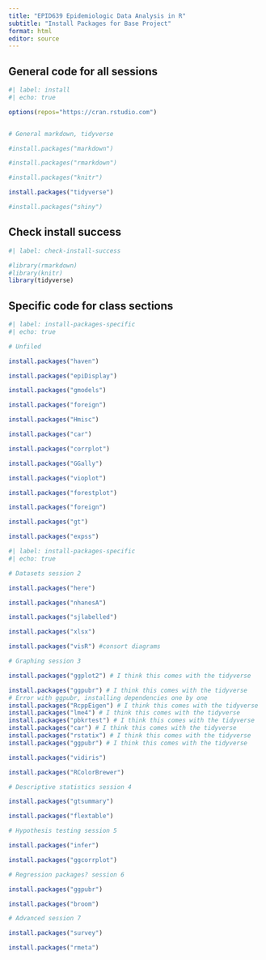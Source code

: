 ```yaml
---
title: "EPID639 Epidemiologic Data Analysis in R"
subtitle: "Install Packages for Base Project"
format: html
editor: source
---
```



## General code for all sessions

```r
#| label: install
#| echo: true

options(repos="https://cran.rstudio.com")


# General markdown, tidyverse

#install.packages("markdown")

#install.packages("rmarkdown")

#install.packages("knitr")

install.packages("tidyverse")

#install.packages("shiny")

```
## Check install success

```r
#| label: check-install-success

#library(rmarkdown)
#library(knitr)
library(tidyverse)

```

## Specific code for class sections


```r
#| label: install-packages-specific
#| echo: true

# Unfiled

install.packages("haven")

install.packages("epiDisplay")

install.packages("gmodels")

install.packages("foreign")

install.packages("Hmisc")

install.packages("car")

install.packages("corrplot")

install.packages("GGally")

install.packages("vioplot")

install.packages("forestplot")

install.packages("foreign")

install.packages("gt")

install.packages("expss")
```


```r
#| label: install-packages-specific
#| echo: true

# Datasets session 2

install.packages("here")

install.packages("nhanesA")

install.packages("sjlabelled")

install.packages("xlsx")

install.packages("visR") #consort diagrams

# Graphing session 3

install.packages("ggplot2") # I think this comes with the tidyverse 

install.packages("ggpubr") # I think this comes with the tidyverse 
# Error with ggpubr, installing dependencies one by one
install.packages("RcppEigen") # I think this comes with the tidyverse 
install.packages("lme4") # I think this comes with the tidyverse 
install.packages("pbkrtest") # I think this comes with the tidyverse 
install.packages("car") # I think this comes with the tidyverse 
install.packages("rstatix") # I think this comes with the tidyverse 
install.packages("ggpubr") # I think this comes with the tidyverse 

install.packages("vidiris")

install.packages("RColorBrewer")

# Descriptive statistics session 4

install.packages("gtsummary")

install.packages("flextable")

# Hypothesis testing session 5

install.packages("infer")

install.packages("ggcorrplot")

# Regression packages? session 6

install.packages("ggpubr")

install.packages("broom")

# Advanced session 7

install.packages("survey")

install.packages("rmeta")

```




